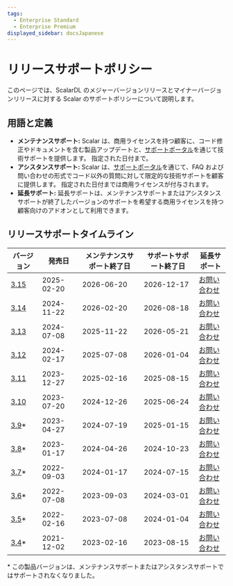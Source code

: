 ```yaml
---
tags:
  - Enterprise Standard
  - Enterprise Premium
displayed_sidebar: docsJapanese
---
```


# リリースサポートポリシー


<TranslationBanner />

このページでは、ScalarDL のメジャーバージョンリリースとマイナーバージョンリリースに対する Scalar のサポートポリシーについて説明します。

## 用語と定義

- **メンテナンスサポート:** Scalar は、商用ライセンスを持つ顧客に、コード修正やドキュメントを含む製品アップデートと、[サポートポータル](https://support.scalar-labs.com/)を通じて技術サポートを提供します。 指定された日付まで。
- **アシスタンスサポート:** Scalar は、[サポートポータル](https://support.scalar-labs.com/)を通じて、FAQ および問い合わせの形式でコード以外の質問に対して限定的な技術サポートを顧客に提供します。 指定された日付までは商用ライセンスが付与されます。
- **延長サポート:** 延長サポートは、メンテナンスサポートまたはアシスタンスサポートが終了したバージョンのサポートを希望する商用ライセンスを持つ顧客向けのアドオンとして利用できます。

## リリースサポートタイムライン

<table>
  <thead>
    <tr>
      <th>バージョン</th>
      <th>発売日</th>
      <th>メンテナンスサポート終了日</th>
      <th>サポートサポート終了日</th>
      <th>延長サポート</th>
    </tr>
  </thead>
  <tbody>
    <tr>
      <td><a href="https://scalardb.scalar-labs.com/ja-jp/docs/3.15/releases/release-notes#v3150">3.15</a></td>
      <td>2025-02-20</td>
      <td>2026-06-20</td>
      <td>2026-12-17</td>
      <td><a href="https://www.scalar-labs.com/contact">お問い合わせ</a></td>
    </tr>
    <tr>
      <td><a href="https://scalardb.scalar-labs.com/ja-jp/docs/3.14/releases/release-notes#v3140">3.14</a></td>
      <td>2024-11-22</td>
      <td>2026-02-20</td>
      <td>2026-08-18</td>
      <td><a href="https://www.scalar-labs.com/contact">お問い合わせ</a></td>
    </tr>
    <tr>
      <td><a href="https://scalardb.scalar-labs.com/ja-jp/docs/3.13/releases/release-notes#v3130">3.13</a></td>
      <td>2024-07-08</td>
      <td>2025-11-22</td>
      <td>2026-05-21</td>
      <td><a href="https://www.scalar-labs.com/contact">お問い合わせ</a></td>
    </tr>
    <tr>
      <td><a href="https://scalardb.scalar-labs.com/ja-jp/docs/3.12/releases/release-notes#v3120">3.12</a></td>
      <td>2024-02-17</td>
      <td>2025-07-08</td>
      <td>2026-01-04</td>
      <td><a href="https://www.scalar-labs.com/contact">お問い合わせ</a></td>
    </tr>
    <tr>
      <td><a href="https://scalardb.scalar-labs.com/ja-jp/docs/3.11/releases/release-notes#v3110">3.11</a></td>
      <td>2023-12-27</td>
      <td>2025-02-16</td>
      <td>2025-08-15</td>
      <td><a href="https://www.scalar-labs.com/contact">お問い合わせ</a></td>
    </tr>
    <tr>
      <td><a href="https://scalardb.scalar-labs.com/ja-jp/docs/3.10/releases/release-notes#v3100">3.10</a></td>
      <td>2023-07-20</td>
      <td>2024-12-26</td>
      <td>2025-06-24</td>
      <td><a href="https://www.scalar-labs.com/contact">お問い合わせ</a></td>
    </tr>
    <tr>
      <td class="version-out-of-support"><a href="https://scalardb.scalar-labs.com/ja-jp/docs/3.9/releases/release-notes#v390">3.9</a>*</td>
      <td class="version-out-of-support">2023-04-27</td>
      <td class="version-out-of-support">2024-07-19</td>
      <td class="version-out-of-support">2025-01-15</td>
      <td class="version-out-of-support"><a href="https://www.scalar-labs.com/contact">お問い合わせ</a></td>
    </tr>
    <tr>
      <td class="version-out-of-support"><a href="https://scalardb.scalar-labs.com/ja-jp/docs/3.8/releases/release-notes#v380">3.8</a>*</td>
      <td class="version-out-of-support">2023-01-17</td>
      <td class="version-out-of-support">2024-04-26</td>
      <td class="version-out-of-support">2024-10-23</td>
      <td class="version-out-of-support"><a href="https://www.scalar-labs.com/contact">お問い合わせ</a></td>
    </tr>
    <tr>
      <td class="version-out-of-support"><a href="https://scalardb.scalar-labs.com/ja-jp/docs/3.7/releases/release-notes#v370">3.7</a>*</td>
      <td class="version-out-of-support">2022-09-03</td>
      <td class="version-out-of-support">2024-01-17</td>
      <td class="version-out-of-support">2024-07-15</td>
      <td class="version-out-of-support"><a href="https://www.scalar-labs.com/contact">お問い合わせ</a></td>
    </tr>
    <tr>
      <td class="version-out-of-support"><a href="https://scalardb.scalar-labs.com/ja-jp/docs/3.6/releases/release-notes#v360">3.6</a>*</td>
      <td class="version-out-of-support">2022-07-08</td>
      <td class="version-out-of-support">2023-09-03</td>
      <td class="version-out-of-support">2024-03-01</td>
      <td class="version-out-of-support"><a href="https://www.scalar-labs.com/contact">お問い合わせ</a></td>
    </tr>
    <tr>
      <td class="version-out-of-support"><a href="https://scalardb.scalar-labs.com/ja-jp/docs/3.5/releases/release-notes#v350">3.5</a>*</td>
      <td class="version-out-of-support">2022-02-16</td>
      <td class="version-out-of-support">2023-07-08</td>
      <td class="version-out-of-support">2024-01-04</td>
      <td class="version-out-of-support"><a href="https://www.scalar-labs.com/contact">お問い合わせ</a></td>
    </tr>
    <tr>
      <td class="version-out-of-support"><a href="https://scalardb.scalar-labs.com/ja-jp/docs/3.4/releases/release-notes#v340">3.4</a>*</td>
      <td class="version-out-of-support">2021-12-02</td>
      <td class="version-out-of-support">2023-02-16</td>
      <td class="version-out-of-support">2023-08-15</td>
      <td class="version-out-of-support"><a href="https://www.scalar-labs.com/contact">お問い合わせ</a></td>
    </tr>
  </tbody>
</table>

\* この製品バージョンは、メンテナンスサポートまたはアシスタンスサポートではサポートされなくなりました。
